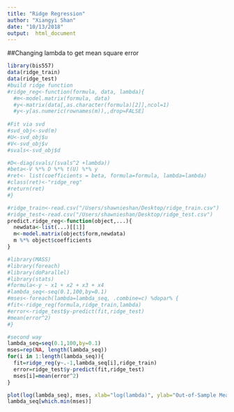 ```yaml
---
title: "Ridge Regression"
author: "Xiangyi Shan"
date: "10/13/2018"
output:  html_document
---
```


<!--
%\VignetteEngine{knitr::rmarkdown}
%\VignetteIndexEntry{The ridge regression model vignette}
-->

##Changing lambda to get mean square error
```r
library(bis557)
data(ridge_train)
data(ridge_test)
#build ridge function
#ridge_reg<-function(formula, data, lambda){
  #m<-model.matrix(formula, data)
  #y<-matrix(data[,as.character(formula)[2]],ncol=1)
  #y<-y[as.numeric(rownames(m)),,drop=FALSE]
  
#Fit via svd
#svd_obj<-svd(m)
#U<-svd_obj$u
#V<-svd_obj$v
#svals<-svd_obj$d

#D<-diag(svals/(svals^2 +lambda))
#beta<-V %*% D %*% t(U) %*% y
#ret<- list(coefficients = beta, formula=formula, lambda=lambda)
#class(ret)<-"ridge_reg"
#return(ret)
#}

#ridge_train<-read.csv("/Users/shawnieshan/Desktop/ridge_train.csv")
#ridge_test<-read.csv("/Users/shawnieshan/Desktop/ridge_test.csv")
predict.ridge_reg<-function(object,...){
  newdata<-list(...)[[1]]
  m<-model.matrix(object$form,newdata)
  m %*% object$coefficients
}

#library(MASS)
#library(foreach)
#library(doParallel)
#library(stats)
#formula<-y ~ x1 + x2 + x3 + x4
#lambda_seq<-seq(0.1,100,by=0.1)
#mses<-foreach(lambda=lambda_seq, .combine=c) %dopar% {
#fit<-ridge_reg(formula,ridge_train,lambda)
#error<-ridge_test$y-predict(fit,ridge_test)
#mean(error^2)
#}

#second way
lambda_seq=seq(0.1,100,by=0.1)
mses=rep(NA, length(lambda_seq))
for(i in 1:length(lambda_seq)){
  fit=ridge_reg(y~.-1,lambda_seq[i],ridge_train)
  error=ridge_test$y-predict(fit,ridge_test)
  mses[i]=mean(error^2)
}

plot(log(lambda_seq), mses, xlab="log(lambda)", ylab="Out-of-Sample Mean Square Error")
lambda_seq[which.min(mses)]
```

